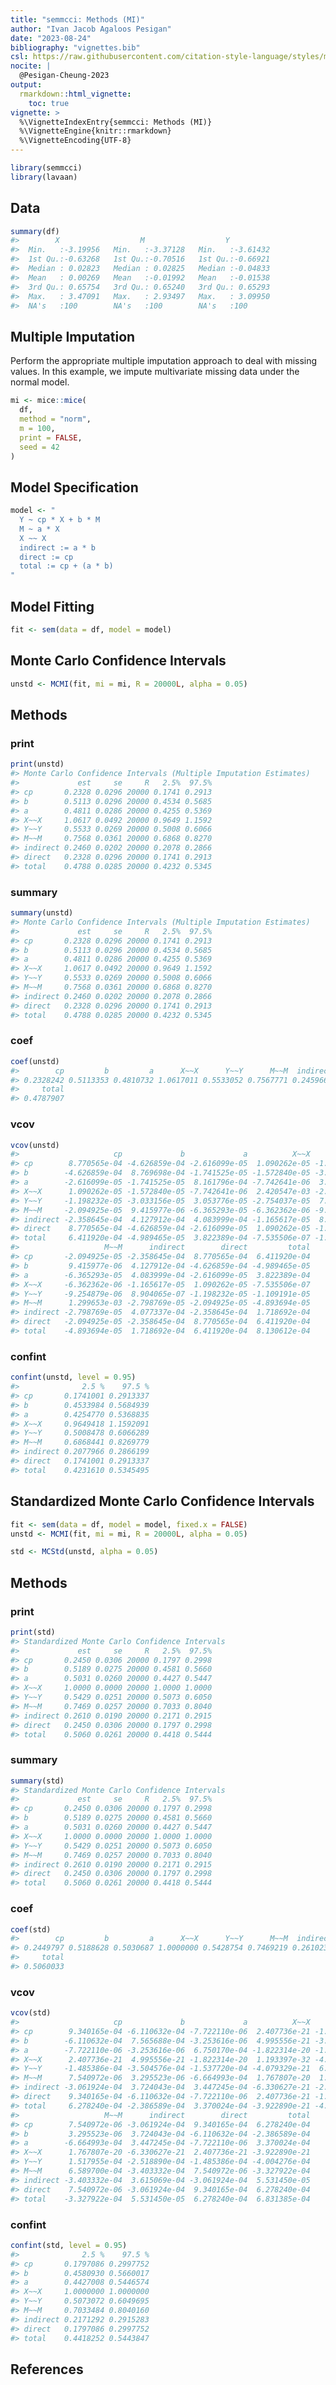 ```yaml
---
title: "semmcci: Methods (MI)"
author: "Ivan Jacob Agaloos Pesigan"
date: "2023-08-24"
bibliography: "vignettes.bib"
csl: https://raw.githubusercontent.com/citation-style-language/styles/master/apa.csl
nocite: |
  @Pesigan-Cheung-2023
output:
  rmarkdown::html_vignette:
    toc: true
vignette: >
  %\VignetteIndexEntry{semmcci: Methods (MI)}
  %\VignetteEngine{knitr::rmarkdown}
  %\VignetteEncoding{UTF-8}
---
```


<!-- vignettes/methods-mc-mi.Rmd is generated from .setup/vignettes/methods-mc-mi.Rmd.orig. Please edit that file -->






```r
library(semmcci)
library(lavaan)
```

## Data




```r
summary(df)
#>        X                  M                  Y           
#>  Min.   :-3.19956   Min.   :-3.37128   Min.   :-3.61432  
#>  1st Qu.:-0.63268   1st Qu.:-0.70516   1st Qu.:-0.66921  
#>  Median : 0.02823   Median : 0.02825   Median :-0.04833  
#>  Mean   : 0.00269   Mean   :-0.01992   Mean   :-0.01538  
#>  3rd Qu.: 0.65754   3rd Qu.: 0.65240   3rd Qu.: 0.65293  
#>  Max.   : 3.47091   Max.   : 2.93497   Max.   : 3.09950  
#>  NA's   :100        NA's   :100        NA's   :100
```

## Multiple Imputation

Perform the appropriate multiple imputation approach to deal with missing values.
In this example, we impute multivariate missing data under the normal model.


```r
mi <- mice::mice(
  df,
  method = "norm",
  m = 100,
  print = FALSE,
  seed = 42
)
```

## Model Specification


```r
model <- "
  Y ~ cp * X + b * M
  M ~ a * X
  X ~~ X
  indirect := a * b
  direct := cp
  total := cp + (a * b)
"
```

## Model Fitting


```r
fit <- sem(data = df, model = model)
```

## Monte Carlo Confidence Intervals


```r
unstd <- MCMI(fit, mi = mi, R = 20000L, alpha = 0.05)
```

## Methods

### print


```r
print(unstd)
#> Monte Carlo Confidence Intervals (Multiple Imputation Estimates)
#>             est     se     R   2.5%  97.5%
#> cp       0.2328 0.0296 20000 0.1741 0.2913
#> b        0.5113 0.0296 20000 0.4534 0.5685
#> a        0.4811 0.0286 20000 0.4255 0.5369
#> X~~X     1.0617 0.0492 20000 0.9649 1.1592
#> Y~~Y     0.5533 0.0269 20000 0.5008 0.6066
#> M~~M     0.7568 0.0361 20000 0.6868 0.8270
#> indirect 0.2460 0.0202 20000 0.2078 0.2866
#> direct   0.2328 0.0296 20000 0.1741 0.2913
#> total    0.4788 0.0285 20000 0.4232 0.5345
```

### summary


```r
summary(unstd)
#> Monte Carlo Confidence Intervals (Multiple Imputation Estimates)
#>             est     se     R   2.5%  97.5%
#> cp       0.2328 0.0296 20000 0.1741 0.2913
#> b        0.5113 0.0296 20000 0.4534 0.5685
#> a        0.4811 0.0286 20000 0.4255 0.5369
#> X~~X     1.0617 0.0492 20000 0.9649 1.1592
#> Y~~Y     0.5533 0.0269 20000 0.5008 0.6066
#> M~~M     0.7568 0.0361 20000 0.6868 0.8270
#> indirect 0.2460 0.0202 20000 0.2078 0.2866
#> direct   0.2328 0.0296 20000 0.1741 0.2913
#> total    0.4788 0.0285 20000 0.4232 0.5345
```

### coef


```r
coef(unstd)
#>        cp         b         a      X~~X      Y~~Y      M~~M  indirect    direct 
#> 0.2328242 0.5113353 0.4810732 1.0617011 0.5533052 0.7567771 0.2459664 0.2328242 
#>     total 
#> 0.4787907
```

### vcov


```r
vcov(unstd)
#>                     cp             b             a          X~~X          Y~~Y
#> cp        8.770565e-04 -4.626859e-04 -2.616099e-05  1.090262e-05 -1.198232e-05
#> b        -4.626859e-04  8.769698e-04 -1.741525e-05 -1.572840e-05 -3.033156e-05
#> a        -2.616099e-05 -1.741525e-05  8.161796e-04 -7.742641e-06  3.053776e-05
#> X~~X      1.090262e-05 -1.572840e-05 -7.742641e-06  2.420547e-03 -2.754037e-05
#> Y~~Y     -1.198232e-05 -3.033156e-05  3.053776e-05 -2.754037e-05  7.247682e-04
#> M~~M     -2.094925e-05  9.415977e-06 -6.365293e-05 -6.362362e-06 -9.254879e-06
#> indirect -2.358645e-04  4.127912e-04  4.083999e-04 -1.165617e-05  8.904065e-07
#> direct    8.770565e-04 -4.626859e-04 -2.616099e-05  1.090262e-05 -1.198232e-05
#> total     6.411920e-04 -4.989465e-05  3.822389e-04 -7.535506e-07 -1.109191e-05
#>                   M~~M      indirect        direct         total
#> cp       -2.094925e-05 -2.358645e-04  8.770565e-04  6.411920e-04
#> b         9.415977e-06  4.127912e-04 -4.626859e-04 -4.989465e-05
#> a        -6.365293e-05  4.083999e-04 -2.616099e-05  3.822389e-04
#> X~~X     -6.362362e-06 -1.165617e-05  1.090262e-05 -7.535506e-07
#> Y~~Y     -9.254879e-06  8.904065e-07 -1.198232e-05 -1.109191e-05
#> M~~M      1.299653e-03 -2.798769e-05 -2.094925e-05 -4.893694e-05
#> indirect -2.798769e-05  4.077337e-04 -2.358645e-04  1.718692e-04
#> direct   -2.094925e-05 -2.358645e-04  8.770565e-04  6.411920e-04
#> total    -4.893694e-05  1.718692e-04  6.411920e-04  8.130612e-04
```

### confint


```r
confint(unstd, level = 0.95)
#>              2.5 %    97.5 %
#> cp       0.1741001 0.2913337
#> b        0.4533984 0.5684939
#> a        0.4254770 0.5368835
#> X~~X     0.9649418 1.1592091
#> Y~~Y     0.5008478 0.6066289
#> M~~M     0.6868441 0.8269779
#> indirect 0.2077966 0.2866199
#> direct   0.1741001 0.2913337
#> total    0.4231610 0.5345495
```

## Standardized Monte Carlo Confidence Intervals


```r
fit <- sem(data = df, model = model, fixed.x = FALSE)
unstd <- MCMI(fit, mi = mi, R = 20000L, alpha = 0.05)
```


```r
std <- MCStd(unstd, alpha = 0.05)
```

## Methods

### print


```r
print(std)
#> Standardized Monte Carlo Confidence Intervals
#>             est     se     R   2.5%  97.5%
#> cp       0.2450 0.0306 20000 0.1797 0.2998
#> b        0.5189 0.0275 20000 0.4581 0.5660
#> a        0.5031 0.0260 20000 0.4427 0.5447
#> X~~X     1.0000 0.0000 20000 1.0000 1.0000
#> Y~~Y     0.5429 0.0251 20000 0.5073 0.6050
#> M~~M     0.7469 0.0257 20000 0.7033 0.8040
#> indirect 0.2610 0.0190 20000 0.2171 0.2915
#> direct   0.2450 0.0306 20000 0.1797 0.2998
#> total    0.5060 0.0261 20000 0.4418 0.5444
```

### summary


```r
summary(std)
#> Standardized Monte Carlo Confidence Intervals
#>             est     se     R   2.5%  97.5%
#> cp       0.2450 0.0306 20000 0.1797 0.2998
#> b        0.5189 0.0275 20000 0.4581 0.5660
#> a        0.5031 0.0260 20000 0.4427 0.5447
#> X~~X     1.0000 0.0000 20000 1.0000 1.0000
#> Y~~Y     0.5429 0.0251 20000 0.5073 0.6050
#> M~~M     0.7469 0.0257 20000 0.7033 0.8040
#> indirect 0.2610 0.0190 20000 0.2171 0.2915
#> direct   0.2450 0.0306 20000 0.1797 0.2998
#> total    0.5060 0.0261 20000 0.4418 0.5444
```

### coef


```r
coef(std)
#>        cp         b         a      X~~X      Y~~Y      M~~M  indirect    direct 
#> 0.2449797 0.5188628 0.5030687 1.0000000 0.5428754 0.7469219 0.2610236 0.2449797 
#>     total 
#> 0.5060033
```

### vcov


```r
vcov(std)
#>                     cp             b             a          X~~X          Y~~Y
#> cp        9.340165e-04 -6.110632e-04 -7.722110e-06  2.407736e-21 -1.485386e-04
#> b        -6.110632e-04  7.565688e-04 -3.253616e-06  4.995556e-21 -3.504576e-04
#> a        -7.722110e-06 -3.253616e-06  6.750170e-04 -1.822314e-20 -1.537720e-04
#> X~~X      2.407736e-21  4.995556e-21 -1.822314e-20  1.193397e-32 -4.079329e-21
#> Y~~Y     -1.485386e-04 -3.504576e-04 -1.537720e-04 -4.079329e-21  6.275208e-04
#> M~~M      7.540972e-06  3.295523e-06 -6.664993e-04  1.767807e-20  1.517955e-04
#> indirect -3.061924e-04  3.724043e-04  3.447245e-04 -6.330627e-21 -2.518890e-04
#> direct    9.340165e-04 -6.110632e-04 -7.722110e-06  2.407736e-21 -1.485386e-04
#> total     6.278240e-04 -2.386589e-04  3.370024e-04 -3.922890e-21 -4.004276e-04
#>                   M~~M      indirect        direct         total
#> cp        7.540972e-06 -3.061924e-04  9.340165e-04  6.278240e-04
#> b         3.295523e-06  3.724043e-04 -6.110632e-04 -2.386589e-04
#> a        -6.664993e-04  3.447245e-04 -7.722110e-06  3.370024e-04
#> X~~X      1.767807e-20 -6.330627e-21  2.407736e-21 -3.922890e-21
#> Y~~Y      1.517955e-04 -2.518890e-04 -1.485386e-04 -4.004276e-04
#> M~~M      6.589700e-04 -3.403332e-04  7.540972e-06 -3.327922e-04
#> indirect -3.403332e-04  3.615069e-04 -3.061924e-04  5.531450e-05
#> direct    7.540972e-06 -3.061924e-04  9.340165e-04  6.278240e-04
#> total    -3.327922e-04  5.531450e-05  6.278240e-04  6.831385e-04
```

### confint


```r
confint(std, level = 0.95)
#>              2.5 %    97.5 %
#> cp       0.1797086 0.2997752
#> b        0.4580930 0.5660017
#> a        0.4427008 0.5446574
#> X~~X     1.0000000 1.0000000
#> Y~~Y     0.5073072 0.6049695
#> M~~M     0.7033484 0.8040160
#> indirect 0.2171292 0.2915283
#> direct   0.1797086 0.2997752
#> total    0.4418252 0.5443847
```

## References
